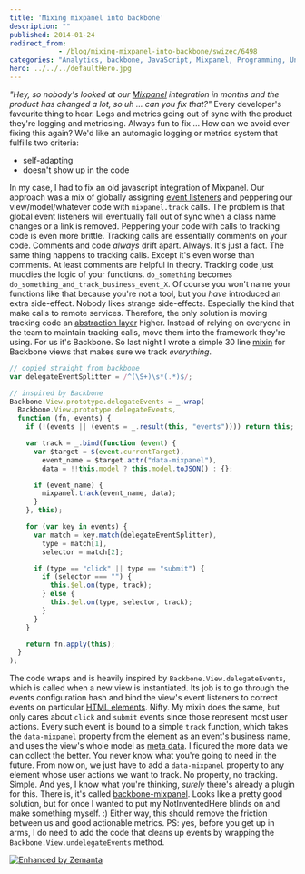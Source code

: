 ```yaml
---
title: 'Mixing mixpanel into backbone'
description: ""
published: 2014-01-24
redirect_from: 
            - /blog/mixing-mixpanel-into-backbone/swizec/6498
categories: "Analytics, backbone, JavaScript, Mixpanel, Programming, Uncategorized"
hero: ../../../defaultHero.jpg
---
```

_&quot;Hey, so nobody&#x27;s looked at our [Mixpanel](http://www.mixpanel.com "Mixpanel") integration in months and the product has changed a lot, so uh ... can you fix that?&quot;_ Every developer&#x27;s favourite thing to hear. Logs and metrics going out of sync with the product they&#x27;re logging and metricsing. Always fun to fix ... How can we avoid ever fixing this again? We&#x27;d like an automagic logging or metrics system that fulfills two criteria:

- self-adapting
- doesn&#x27;t show up in the code

In my case, I had to fix an old javascript integration of Mixpanel. Our approach was a mix of globally assigning [event listeners](http://en.wikipedia.org/wiki/Observer_pattern "Observer pattern") and peppering our view/model/whatever code with `mixpanel.track` calls. The problem is that global event listeners will eventually fall out of sync when a class name changes or a link is removed. Peppering your code with calls to tracking code is even more brittle. Tracking calls are essentially comments on your code. Comments and code _always_ drift apart. Always. It&#x27;s just a fact. The same thing happens to tracking calls. Except it&#x27;s even worse than comments. At least comments are helpful in theory. Tracking code just muddies the logic of your functions. `do_something` becomes `do_something_and_track_business_event_X`. Of course you won&#x27;t name your functions like that because you&#x27;re not a tool, but you _have_ introduced an extra side-effect. Nobody likes strange side-effects. Especially the kind that make calls to remote services. Therefore, the only solution is moving tracking code an [abstraction layer](http://en.wikipedia.org/wiki/Abstraction_layer "Abstraction layer") higher. Instead of relying on everyone in the team to maintain tracking calls, move them into the framework they&#x27;re using. For us it&#x27;s Backbone. So last night I wrote a simple 30 line [mixin](http://en.wikipedia.org/wiki/Mixin "Mixin") for Backbone views that makes sure we track _everything_.

```javascript
// copied straight from backbone
var delegateEventSplitter = /^(\S+)\s*(.*)$/;

// inspired by Backbone
Backbone.View.prototype.delegateEvents = _.wrap(
  Backbone.View.prototype.delegateEvents,
  function (fn, events) {
    if (!(events || (events = _.result(this, "events")))) return this;

    var track = _.bind(function (event) {
      var $target = $(event.currentTarget),
        event_name = $target.attr("data-mixpanel"),
        data = !!this.model ? this.model.toJSON() : {};

      if (event_name) {
        mixpanel.track(event_name, data);
      }
    }, this);

    for (var key in events) {
      var match = key.match(delegateEventSplitter),
        type = match[1],
        selector = match[2];

      if (type == "click" || type == "submit") {
        if (selector === "") {
          this.$el.on(type, track);
        } else {
          this.$el.on(type, selector, track);
        }
      }
    }

    return fn.apply(this);
  }
);
```

The code wraps and is heavily inspired by `Backbone.View.delegateEvents`, which is called when a new view is instantiated. Its job is to go through the events configuration hash and bind the view&#x27;s event listeners to correct events on particular [HTML elements](http://en.wikipedia.org/wiki/HTML_element "HTML element"). Nifty. My mixin does the same, but only cares about `click` and `submit` events since those represent most user actions. Every such event is bound to a simple `track` function, which takes the `data-mixpanel` property from the element as an event&#x27;s business name, and uses the view&#x27;s whole model as [meta data](http://en.wikipedia.org/wiki/Metadata "Metadata"). I figured the more data we can collect the better. You never know what you&#x27;re going to need in the future. From now on, we just have to add a `data-mixpanel` property to any element whose user actions we want to track. No property, no tracking. Simple. And yes, I know what you&#x27;re thinking, _surely_ there&#x27;s already a plugin for this. There is, it&#x27;s called [backbone-mixpanel](https://github.com/bnorton/backbone-mixpanel). Looks like a pretty good solution, but for once I wanted to put my NotInventedHere blinds on and make something myself. :) Either way, this should remove the friction between us and good actionable metrics. PS: yes, before you get up in arms, I do need to add the code that cleans up events by wrapping the `Backbone.View.undelegateEvents` method.

[![Enhanced by Zemanta](http://img.zemanta.com/zemified_e.png?x-id=238011f3-8be3-4b29-a1af-b7f9ac498401)](http://www.zemanta.com/?px "Enhanced by Zemanta")